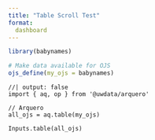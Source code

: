 ```yaml
---
title: "Table Scroll Test"
format:
  dashboard
---
```


```r
library(babynames)

# Make data available for OJS
ojs_define(my_ojs = babynames)
```

```ojs
//| output: false
import { aq, op } from '@uwdata/arquero'

// Arquero
all_ojs = aq.table(my_ojs)
```


```ojs

Inputs.table(all_ojs)

```

